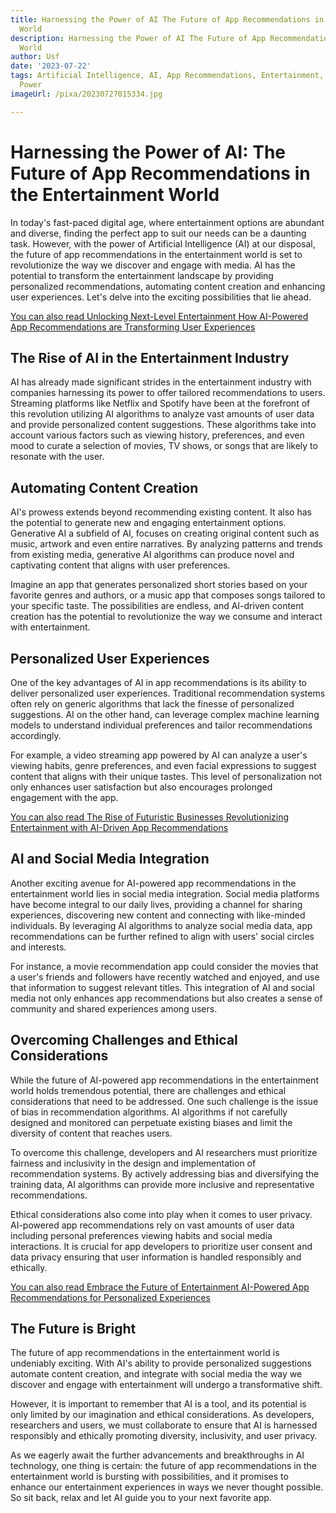 ```yaml
---
title: Harnessing the Power of AI The Future of App Recommendations in the Entertainment
  World
description: Harnessing the Power of AI The Future of App Recommendations in the Entertainment
  World
author: Usf
date: '2023-07-22'
tags: Artificial Intelligence, AI, App Recommendations, Entertainment, Future, Harnessing
  Power
imageUrl: /pixa/20230727015334.jpg

---
```

# Harnessing  the  Power of AI: The Future of App Recommendations in the Entertainment World

In today's fast-paced digital age, where entertainment options are abundant and diverse, finding the perfect app to suit our  needs can be a daunting task. However, with the power of Artificial Intelligence (AI) at our disposal, the future of app recommendations  in the entertainment world is set  to  revolutionize the way we discover and engage with media. AI  has the potential to transform the entertainment landscape by providing personalized recommendations, automating content creation and enhancing user experiences. Let's delve into the exciting possibilities that lie  ahead.

[You can also read  Unlocking Next-Level Entertainment How AI-Powered App Recommendations are Transforming User Experiences](Unlocking%20Next-Level%20Entertainment%20How%20AI-Powered%20App%20Recommendations%20are%20Transforming%20User%20Experiences)


## The  Rise of AI in the Entertainment Industry

AI has already made significant strides in the entertainment industry with  companies harnessing its  power to offer tailored  recommendations to users. Streaming platforms like Netflix and Spotify have been at the forefront of this revolution utilizing AI algorithms to analyze vast amounts of user data and provide  personalized content  suggestions. These algorithms take into account various  factors such as viewing history, preferences, and even mood to curate a selection of movies,  TV shows, or songs that are likely to resonate with the user.

## Automating Content Creation

AI's prowess extends beyond recommending  existing content.  It also has the potential to generate new and  engaging entertainment options.  Generative AI a subfield of AI, focuses on creating original content such as music, artwork and even entire narratives. By analyzing patterns and trends from existing media,  generative  AI algorithms can produce novel and captivating content that aligns with user preferences.

Imagine an app that generates personalized short stories based on your favorite genres and authors, or a music app that composes songs tailored to your specific taste.  The possibilities  are  endless, and AI-driven content creation has  the potential to revolutionize the way we consume and interact  with entertainment.

## Personalized User  Experiences

One of the key  advantages  of  AI in app recommendations is its ability  to  deliver personalized user  experiences. Traditional recommendation systems  often  rely on generic algorithms that  lack the finesse of personalized suggestions.  AI on the other hand, can leverage complex machine learning models to  understand individual preferences and  tailor recommendations  accordingly.

For example, a video  streaming app powered  by AI can analyze a user's viewing habits, genre preferences, and even  facial  expressions to suggest content that  aligns with their unique tastes. This level of personalization not only enhances user satisfaction but also  encourages prolonged engagement with the app.

[You can also read The Rise of Futuristic Businesses Revolutionizing Entertainment  with AI-Driven App Recommendations](The%20Rise%20of%20Futuristic%20Businesses%20Revolutionizing%20Entertainment%20with%20AI-Driven%20App%20Recommendations)


## AI and Social Media Integration

Another exciting avenue for AI-powered app recommendations in the  entertainment world lies in social media integration. Social media platforms have become integral to our  daily lives, providing a channel for sharing  experiences, discovering new content and connecting with like-minded  individuals. By leveraging AI algorithms to analyze  social media data, app recommendations can be further refined to align with users' social circles and interests.

For instance, a movie recommendation app could consider the movies that a user's friends and followers have recently watched and enjoyed, and use that information to suggest relevant titles. This  integration of AI and social media not only enhances  app recommendations but also creates  a sense of community and shared experiences among users.

## Overcoming Challenges and Ethical Considerations

While the future of AI-powered app recommendations in the entertainment world  holds tremendous potential,  there are challenges and ethical considerations that need to be addressed. One such challenge is the  issue of bias in  recommendation algorithms. AI algorithms if not carefully designed and monitored can perpetuate  existing biases and limit the diversity of content that reaches users.

To overcome this challenge, developers  and  AI  researchers  must prioritize fairness and inclusivity in the design and implementation of recommendation systems. By actively addressing bias and diversifying the training data, AI algorithms can provide  more inclusive and representative recommendations.

Ethical considerations also come  into play when it  comes to  user  privacy. AI-powered app recommendations rely  on vast amounts of user data including personal preferences viewing habits and social media interactions. It is crucial for app developers to prioritize user consent and data privacy ensuring that user information is handled responsibly and ethically.

[You can also read Embrace the Future  of Entertainment AI-Powered App Recommendations for Personalized Experiences](Embrace%20the%20Future%20of%20Entertainment%20AI-Powered%20App%20Recommendations%20for%20Personalized%20Experiences)


## The Future is Bright

The future of app recommendations in the entertainment world  is undeniably exciting. With AI's ability to  provide personalized suggestions automate content creation, and integrate with social media the way we discover and engage with entertainment will  undergo a transformative shift.

However, it is important  to remember that  AI is a tool, and its potential is only limited by  our imagination and ethical considerations. As developers, researchers and users, we must collaborate to  ensure that AI is harnessed responsibly and ethically promoting diversity, inclusivity, and user privacy.

As we eagerly await  the  further advancements and breakthroughs in AI technology, one thing is certain: the future of app recommendations in the  entertainment world is bursting with possibilities,  and it promises to enhance our entertainment experiences in ways we never thought possible. So sit back,  relax and let AI guide you to your next favorite app.